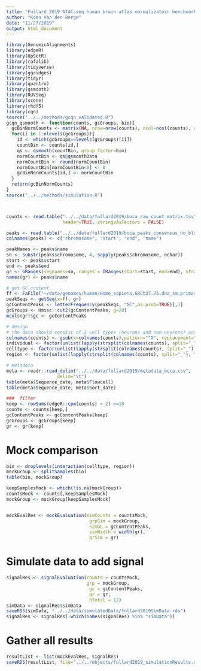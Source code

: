```yaml
---
title: "Fullard 2019 ATAC-seq human brain atlas normalizatoin benchmark"
author: "Koen Van den Berge"
date: "11/27/2019"
output: html_document
---
```



```r
library(GenomicAlignments)
library(edgeR)
library(UpSetR)
library(rafalib)
library(tidyverse)
library(ggridges)
library(tidyr)
library(quantro)
library(qsmooth)
library(RUVSeq)
library(scone)
library(rhdf5)
library(cqn)
source("../../methods/gcqn_validated.R")
gcqn_qsmooth <- function(counts, gcGroups, bio){
  gcBinNormCounts <- matrix(NA, nrow=nrow(counts), ncol=ncol(counts), dimnames=list(rownames(counts),colnames(counts)))
  for(ii in 1:nlevels(gcGroups)){
    id <- which(gcGroups==levels(gcGroups)[ii])
    countBin <- counts[id,]
    qs <- qsmooth(countBin, group_factor=bio)
    normCountBin <- qs@qsmoothData
    normCountBin <- round(normCountBin)
    normCountBin[normCountBin<0] <- 0
    gcBinNormCounts[id,] <- normCountBin
  }
  return(gcBinNormCounts)
}
source("../../methods/simulation.R")



counts <- read.table("../../data/fullard2019/boca_raw_count_matrix.tsv", 
                     header=TRUE, stringsAsFactors = FALSE)

```

```r
peaks <- read.table("../../data/fullard2019/boca_peaks_consensus_no_blacklisted_regions.bed", header=FALSE, stringsAsFactors = FALSE)
colnames(peaks) <- c("chromosome", "start", "end", "name")

peakNames <- peaks$name
sn <- substr(peaks$chromosome, 4, sapply(peaks$chromosome, nchar))
start <- peaks$start
end <- peaks$end
gr <- GRanges(seqnames=sn, ranges = IRanges(start=start, end=end), strand="*")
names(gr) <- peaks$name

# get GC content
ff <- FaFile("~/data/genomes/human/Homo_sapiens.GRCh37.75.dna_sm.primary_assembly.fa.gz")
peakSeqs <- getSeq(x=ff, gr)
gcContentPeaks <- letterFrequency(peakSeqs, "GC",as.prob=TRUE)[,1]
gcGroups <- Hmisc::cut2(gcContentPeaks, g=20)
mcols(gr)$gc <- gcContentPeaks

# design
# the data should consist of 2 cell types (neurons and non-neurons) across 14 distinct brain regions of 5 individuals
colnames(counts) <- gsub(x=colnames(counts),pattern="^X", replacement="")
individual <- factor(unlist(lapply(strsplit(colnames(counts), split="_"), "[[", 1)))
celltype <- factor(unlist(lapply(strsplit(colnames(counts), split="_"), "[[", 2)))
region <- factor(unlist(lapply(strsplit(colnames(counts), split="_"), "[[", 3)))

# metadata
meta <- readr::read_delim("../../data/fullard2019/metadata_boca.csv", 
                   delim="\t")
table(meta$Sequence_date, meta$Flowcell)
table(meta$Sequence_date, meta$Sort_date)

###  filter 
keep <- rowSums(edgeR::cpm(counts) > 2) >=10
counts <- counts[keep,]
gcContentPeaks <- gcContentPeaks[keep]
gcGroups <- gcGroups[keep]
gr <- gr[keep]
```

# Mock comparison

```r
bio <- droplevels(interaction(celltype, region))
mockGroup <- splitSamples(bio)
table(bio, mockGroup)

keepSamplesMock <- which(!is.na(mockGroup))
countsMock <- counts[,keepSamplesMock]
mockGroup <- mockGroup[keepSamplesMock]


mockEvalRes <- mockEvaluation(simCounts = countsMock,
                               grpSim = mockGroup,
                               simGC = gcContentPeaks,
                               simWidth = width(gr),
                               grSim = gr)


```



# Simulate data to add signal

```r
signalRes <- signalEvaluation(counts = countsMock,
                              grp = mockGroup,
                               gc = gcContentPeaks,
                               gr = gr,
                               nTotal = 12)
simData <- signalRes$simData
saveRDS(simData, "../../data/simulatedData/fullard2019SimData.rds")
signalRes <- signalRes[-which(names(signalRes) %in% "simData")]
```





# Gather all results

```r
resultList <- list(mockEvalRes, signalRes)
saveRDS(resultList, file="../../objects/fullard2019_simulationResults.rds")
```
